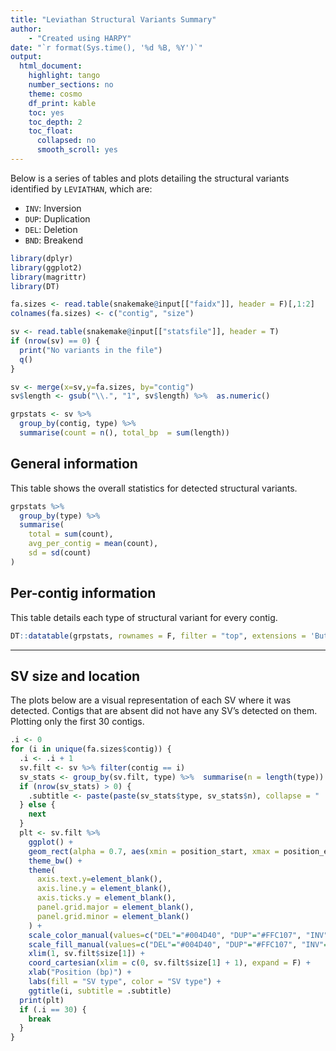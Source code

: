 ```yaml
---
title: "Leviathan Structural Variants Summary"
author:
    - "Created using HARPY"
date: "`r format(Sys.time(), '%d %B, %Y')`"
output:
  html_document:
    highlight: tango
    number_sections: no
    theme: cosmo
    df_print: kable
    toc: yes
    toc_depth: 2
    toc_float:
      collapsed: no
      smooth_scroll: yes
---
```


Below is a series of tables and plots detailing the structural variants
identified by `LEVIATHAN`, which are:

- `INV`: Inversion
- `DUP`: Duplication
- `DEL`: Deletion
- `BND`: Breakend

```r
library(dplyr)
library(ggplot2)
library(magrittr)
library(DT)
```


```r
fa.sizes <- read.table(snakemake@input[["faidx"]], header = F)[,1:2]
colnames(fa.sizes) <- c("contig", "size")
```

```r
sv <- read.table(snakemake@input[["statsfile"]], header = T)
if (nrow(sv) == 0) {
  print("No variants in the file")
  q()
}
```

```r
sv <- merge(x=sv,y=fa.sizes, by="contig")
sv$length <- gsub("\\.", "1", sv$length) %>%  as.numeric()

grpstats <- sv %>%
  group_by(contig, type) %>%
  summarise(count = n(), total_bp  = sum(length))
```

## General information
This table shows the overall statistics for detected structural variants.
```r
grpstats %>%
  group_by(type) %>%
  summarise(
    total = sum(count),
    avg_per_contig = mean(count),
    sd = sd(count)
)
```

## Per-contig information
This table details each type of structural variant for every contig.
```r
DT::datatable(grpstats, rownames = F, filter = "top", extensions = 'Buttons', options = list(dom = 'Brtip', buttons = c('csv', 'pdf'), scrollX = TRUE))
```

---

## SV size and location
The plots below are a visual representation of each SV where it was detected.
Contigs that are absent did not have any SV's detected on them. Plotting only the first 30 contigs.

```r
.i <- 0
for (i in unique(fa.sizes$contig)) {
  .i <- .i + 1
  sv.filt <- sv %>% filter(contig == i)
  sv_stats <- group_by(sv.filt, type) %>%  summarise(n = length(type))
  if (nrow(sv_stats) > 0) {
    .subtitle <- paste(paste(sv_stats$type, sv_stats$n), collapse = " | ")
  } else {
    next
  }
  plt <- sv.filt %>%
    ggplot() +
    geom_rect(alpha = 0.7, aes(xmin = position_start, xmax = position_end, ymin = 0, ymax = 1, fill = type, color = type)) +
    theme_bw() +
    theme(
      axis.text.y=element_blank(),
      axis.line.y = element_blank(),
      axis.ticks.y = element_blank(),
      panel.grid.major = element_blank(),
      panel.grid.minor = element_blank()
    ) +
    scale_color_manual(values=c("DEL"="#004D40", "DUP"="#FFC107", "INV"="#1E88E5","BND"="#D81B60")) +
    scale_fill_manual(values=c("DEL"="#004D40", "DUP"="#FFC107", "INV"="#1E88E5","BND"="#D81B60")) +
    xlim(1, sv.filt$size[1]) +
    coord_cartesian(xlim = c(0, sv.filt$size[1] + 1), expand = F) +
    xlab("Position (bp)") +
    labs(fill = "SV type", color = "SV type") +
    ggtitle(i, subtitle = .subtitle)
  print(plt)
  if (.i == 30) {
    break
  }
}
```